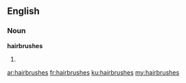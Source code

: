 ==English==

===Noun===
'''hairbrushes'''

# {{plural of|[[hairbrush]]}}

[[ar:hairbrushes]]
[[fr:hairbrushes]]
[[ku:hairbrushes]]
[[my:hairbrushes]]